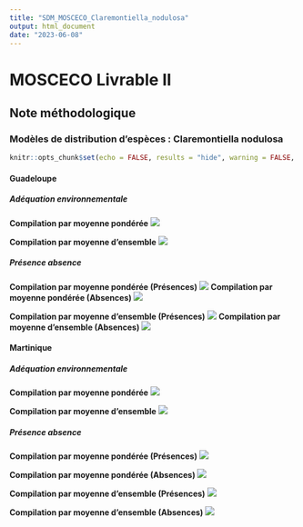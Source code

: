 ```yaml
---
title: "SDM_MOSCECO_Claremontiella_nodulosa"
output: html_document
date: "2023-06-08"
---
```


# MOSCECO Livrable II
## Note méthodologique
### Modèles de distribution d'espèces : Claremontiella nodulosa

```r
knitr::opts_chunk$set(echo = FALSE, results = "hide", warning = FALSE, message = FALSE)
```

#### Guadeloupe
##### Adéquation environnementale
**Compilation par moyenne pondérée**
![](/home/borea/Documents/mosceco/r_projects/MOSCECO_L2/habitat_suitability/figures/compilation/habitat_suitability/Muricoidea/Claremontiella nodulosa/compilation_hs_muri_Cla.nod_wmean_glp_pocc.png)

**Compilation par moyenne d'ensemble**
![](/home/borea/Documents/mosceco/r_projects/MOSCECO_L2/habitat_suitability/figures/compilation/habitat_suitability/Muricoidea/Claremontiella nodulosa/compilation_hs_muri_Cla.nod_ca_glp_pocc.png)

##### Présence absence
**Compilation par moyenne pondérée (Présences)**
![](/home/borea/Documents/mosceco/r_projects/MOSCECO_L2/habitat_suitability/figures/compilation/presence_absence/Muricoidea/Claremontiella nodulosa/compilation_pa_val_muri_Cla.nod_wmean_glp_pocc.png)
**Compilation par moyenne pondérée (Absences)**
![](/home/borea/Documents/mosceco/r_projects/MOSCECO_L2/habitat_suitability/figures/compilation/presence_absence/Muricoidea/Claremontiella nodulosa/compilation_pa_val_muri_Cla.nod_wmean_glp_aocc.png)

**Compilation par moyenne d'ensemble (Présences)**
![](/home/borea/Documents/mosceco/r_projects/MOSCECO_L2/habitat_suitability/figures/compilation/presence_absence/Muricoidea/Claremontiella nodulosa/compilation_pa_val_muri_Cla.nod_ca_glp_pocc.png)
**Compilation par moyenne d'ensemble (Absences)**
![](/home/borea/Documents/mosceco/r_projects/MOSCECO_L2/habitat_suitability/figures/compilation/presence_absence/Muricoidea/Claremontiella nodulosa/compilation_pa_val_muri_Cla.nod_ca_glp_aocc.png)

#### Martinique
##### Adéquation environnementale
**Compilation par moyenne pondérée**
![](/home/borea/Documents/mosceco/r_projects/MOSCECO_L2/habitat_suitability/figures/compilation/habitat_suitability/Muricoidea/Claremontiella nodulosa/compilation_hs_muri_Cla.nod_wmean_mtq_pocc.png)

**Compilation par moyenne d'ensemble**
![](/home/borea/Documents/mosceco/r_projects/MOSCECO_L2/habitat_suitability/figures/compilation/habitat_suitability/Muricoidea/Claremontiella nodulosa/compilation_hs_muri_Cla.nod_ca_mtq_pocc.png)

##### Présence absence
**Compilation par moyenne pondérée (Présences)**
![](/home/borea/Documents/mosceco/r_projects/MOSCECO_L2/habitat_suitability/figures/compilation/presence_absence/Muricoidea/Claremontiella nodulosa/compilation_pa_val_muri_Cla.nod_wmean_mtq_pocc.png)

**Compilation par moyenne pondérée (Absences)**
![](/home/borea/Documents/mosceco/r_projects/MOSCECO_L2/habitat_suitability/figures/compilation/presence_absence/Muricoidea/Claremontiella nodulosa/compilation_pa_val_muri_Cla.nod_wmean_mtq_aocc.png)

**Compilation par moyenne d'ensemble (Présences)**
![](/home/borea/Documents/mosceco/r_projects/MOSCECO_L2/habitat_suitability/figures/compilation/presence_absence/Muricoidea/Claremontiella nodulosa/compilation_pa_val_muri_Cla.nod_ca_mtq_pocc.png)

**Compilation par moyenne d'ensemble (Absences)**
![](/home/borea/Documents/mosceco/r_projects/MOSCECO_L2/habitat_suitability/figures/compilation/presence_absence/Muricoidea/Claremontiella nodulosa/compilation_pa_val_muri_Cla.nod_ca_mtq_aocc.png)

